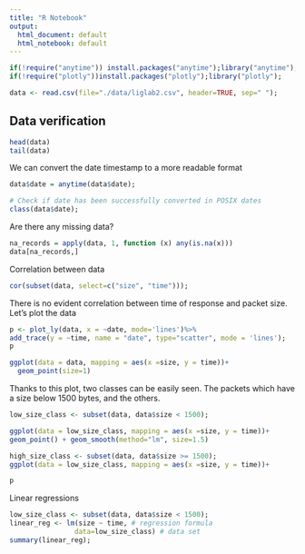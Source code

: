 ```yaml
---
title: "R Notebook"
output:
  html_document: default
  html_notebook: default
---
```



```r
if(!require("anytime")) install.packages("anytime");library("anytime");
if(!require("plotly"))install.packages("plotly");library("plotly");
```


```r
data <- read.csv(file="./data/liglab2.csv", header=TRUE, sep=" ");
```

## Data verification
```r
head(data)
tail(data)
```


We can convert the date timestamp to a more readable format
```r
data$date = anytime(data$date);

# Check if date has been successfully converted in POSIX dates
class(data$date);
```

Are there any missing data?
```r
na_records = apply(data, 1, function (x) any(is.na(x)))
data[na_records,]
```

Correlation between data
```r
cor(subset(data, select=c("size", "time")));
```
There is no evident correlation between time of response and packet size. Let's plot the data

```r
p <- plot_ly(data, x = ~date, mode='lines')%>%
add_trace(y = ~time, name = "date", type="scatter", mode = 'lines');
p
```


```r
ggplot(data = data, mapping = aes(x =size, y = time))+
  geom_point(size=1)
```
Thanks to this plot, two classes can be easily seen. The packets which have a size below 1500 bytes, and the others.

```r
low_size_class <- subset(data, data$size < 1500);

ggplot(data = low_size_class, mapping = aes(x =size, y = time))+
geom_point() + geom_smooth(method="lm", size=1.5)

high_size_class <- subset(data, data$size >= 1500);
ggplot(data = low_size_class, mapping = aes(x =size, y = time))+

p
```

Linear regressions
```r
low_size_class <- subset(data, data$size < 1500);
linear_reg <- lm(size ~ time, # regression formula
                data=low_size_class) # data set
summary(linear_reg);
```

